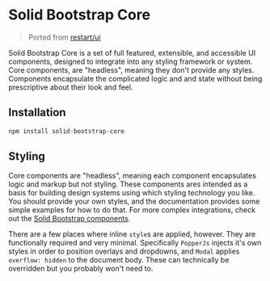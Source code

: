 # Solid Bootstrap Core

> Ported from [restart/ui](https://react-restart.github.io/ui/) 

Solid Bootstrap Core is a set of full featured, extensible, and accessible UI components, designed to integrate into any styling
framework or system. Core components, are "headless", meaning they don't provide any styles. Components encapsulate
the complicated logic and and state without being prescriptive about their look and feel.

## Installation

```js
npm install solid-bootstrap-core
```

## Styling

Core components are "headless", meaning each component encapsulates logic and markup but not styling.
These components ares intended as a basis for building design systems using which styling technology you like.
You should provide your own styles, and the documentation provides some simple examples
for how to do that. For more complex integrations, check out the [Solid Bootstrap components](https://solid-libs.github.io/solid-bootstrap/components/accordion).

There are a few places where inline `style`s are applied, however. They are functionally
required and very minimal. Specifically `PopperJs` injects it's own styles in order
to position overlays and dropdowns, and `Modal` applies `overflow: hidden` to the
document body. These can technically be overridden but you probably won't need to.